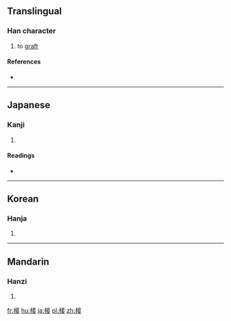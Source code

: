==Translingual==

===Han character===
{{Han char|rn=75|rad=木|as=08|sn=12|four=40944|canj=DYTV}}

# to [[graft]]

====References====
* {{Han ref|kx=0535.200|dkj=15008|dj=0923.090|hdz=21237.060|uh=6904|ud=26884|bh=D9AC|bd=55724}}

----

==Japanese==

===Kanji===
{{ja-kanji|grade=|rs=木08}}

# {{defn|lang=ja|sort=木08}}

====Readings====
* {{ja-readings|on=[[せつ]] (setsu), [[しょう]] (shō)|kun=[[つぐ]] (tsugu), [[つぎき]] (tsugiki)}}

----

==Korean==

===Hanja===
{{ko-hanja|hangeul=접|eumhun=|rv=jeop|mr=chŏp|y=cep}}

# {{defn|lang=ko|sort=木08}}

----

==Mandarin==

===Hanzi===
{{cmn-hanzi|pin=[[jiē]] ([[jie1]])|wg=chieh<sup>1</sup>}}

# {{defn|lang=cmn|sort=木08}}

[[fr:椄]]
[[hu:椄]]
[[ja:椄]]
[[pl:椄]]
[[zh:椄]]